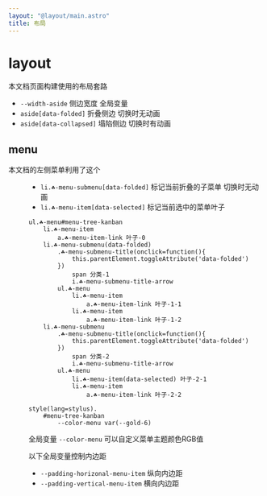 ```yaml
---
layout: "@layout/main.astro"
title: 布局
---
```



# layout

本文档页面构建使用的布局套路

<Layouts />

- `--width-aside` 侧边宽度 全局变量
- `aside[data-folded]` 折叠侧边 切换时无动画
- `aside[data-collapsed]` 塌陷侧边 切换时有动画


## menu

本文档的左侧菜单利用了这个

<Menu />

- `li.☘-menu-submenu[data-folded]` 标记当前折叠的子菜单 切换时无动画
- `li.☘-menu-item[data-selected]` 标记当前选中的菜单叶子

```pug
ul.☘-menu#menu-tree-kanban
    li.☘-menu-item
        a.☘-menu-item-link 叶子-0
    li.☘-menu-submenu(data-folded)
        .☘-menu-submenu-title(onclick=function(){
            this.parentElement.toggleAttribute('data-folded')
        })
            span 分类-1
            i.☘-menu-submenu-title-arrow
        ul.☘-menu
            li.☘-menu-item
                a.☘-menu-item-link 叶子-1-1
            li.☘-menu-item
                a.☘-menu-item-link 叶子-1-2
    li.☘-menu-submenu
        .☘-menu-submenu-title(onclick=function(){
            this.parentElement.toggleAttribute('data-folded')
        })
            span 分类-2
            i.☘-menu-submenu-title-arrow
        ul.☘-menu
            li.☘-menu-item(data-selected) 叶子-2-1
            li.☘-menu-item
                a.☘-menu-item-link 叶子-2-2

style(lang=stylus).
    #menu-tree-kanban
        --color-menu var(--gold-6)
```

全局变量 `--color-menu` 可以自定义菜单主题颜色RGB值

以下全局变量控制内边距

- `--padding-horizonal-menu-item` 纵向内边距
- `--padding-vertical-menu-item` 横向内边距
